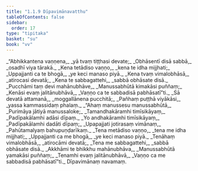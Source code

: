 ```yaml
---
title: "1.1.9 Dīpavimānavatthu"
tableOfContents: false
sidebar:
  order: 17
type: "tipitaka"
basket: "su"
book: "vv"
---
```



<DynamicBreadcrumb />

<Division number="75" book="vv" bookNo="19" page="10">

<Paragraph number="84" type="verses" book="vv">
_“Abhikkantena vaṇṇena,_  
_yā tvaṃ tiṭṭhasi devate;_  
_Obhāsentī disā sabbā,_  
_osadhī viya tārakā._  

</Paragraph>

</Division>
<Division number="76" book="vv" bookNo="19" page="10">

<Paragraph number="85" type="verses" book="vv">
_Kena tetādiso vaṇṇo,_  
_kena te idha mijjhati;_  
_Uppajjanti ca te bhogā,_  
_ye keci manaso piyā._  

</Paragraph>

</Division>
<Division number="77" book="vv" bookNo="19" page="10">

<Paragraph number="86" type="verses" book="vv">
_Kena tvaṃ vimalobhāsā,_  
_atirocasi devatā;_  
_Kena te sabbagattehi,_  
_sabbā obhāsate disā._  

</Paragraph>

</Division>
<Division number="78" book="vv" bookNo="19" page="11">

<Paragraph number="87" type="verses" book="vv">
_Pucchāmi taṃ devi mahānubhāve,_  
_Manussabhūtā kimakāsi puññaṃ;_  
_Kenāsi evaṃ jalitānubhāvā,_  
_Vaṇṇo ca te sabbadisā pabhāsatī”ti._  

</Paragraph>

</Division>
<Division number="79" book="vv" bookNo="19" page="11">

<Paragraph number="88" type="verses" book="vv">
_Sā devatā attamanā,_  
_moggallānena pucchitā;_  
_Pañhaṃ puṭṭhā viyākāsi,_  
_yassa kammassidaṃ phalaṃ._  

</Paragraph>

</Division>
<Division number="80" book="vv" bookNo="19" page="11">

<Paragraph number="89" type="verses" book="vv">
_“Ahaṃ manussesu manussabhūtā,_  
_Purimāya jātiyā manussaloke;_  
_Tamandhakāramhi timīsikāyaṃ,_  
_Padīpakālamhi adāsi dīpaṃ._  

</Paragraph>

</Division>
<Division number="81" book="vv" bookNo="19" page="11">

<Paragraph number="90" type="verses" book="vv">
_Yo andhakāramhi timīsikāyaṃ,_  
_Padīpakālamhi dadāti dīpaṃ;_  
_Upapajjati jotirasaṃ vimānaṃ,_  
_Pahūtamalyaṃ bahupuṇḍarīkaṃ._  

</Paragraph>

</Division>
<Division number="82" book="vv" bookNo="19" page="11">

<Paragraph number="91" type="verses" book="vv">
_Tena metādiso vaṇṇo,_  
_tena me idha mijjhati;_  
_Uppajjanti ca me bhogā,_  
_ye keci manaso piyā._  

</Paragraph>

</Division>
<Division number="83" book="vv" bookNo="19" page="11">

<Paragraph number="92" type="verses" book="vv">
_Tenāhaṃ vimalobhāsā,_  
_atirocāmi devatā;_  
_Tena me sabbagattehi,_  
_sabbā obhāsate disā._  

</Paragraph>

</Division>
<Division number="84" book="vv" bookNo="19" page="11">

<Paragraph number="93" type="verses" book="vv">
_Akkhāmi te bhikkhu mahānubhāva,_  
_Manussabhūtā yamakāsi puññaṃ;_  
_Tenamhi evaṃ jalitānubhāvā,_  
_Vaṇṇo ca me sabbadisā pabhāsatī”ti._  


</Paragraph>
</Division>

<Paragraph number="94" type="center" book="vv">
Dīpavimānaṃ navamaṃ.
</Paragraph>